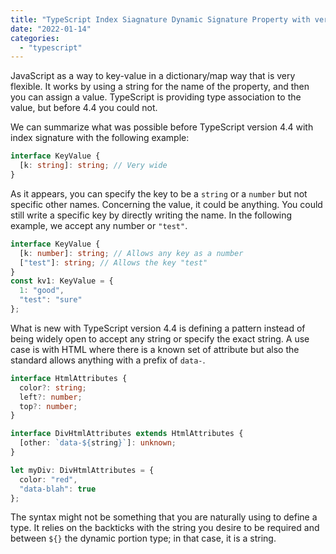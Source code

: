 ```yaml
---
title: "TypeScript Index Siagnature Dynamic Signature Property with version 4.4"
date: "2022-01-14"
categories:
  - "typescript"
---
```


JavaScript as a way to key-value in a dictionary/map way that is very flexible. It works by using a string for the name of the property, and then you can assign a value. TypeScript is providing type association to the value, but before 4.4 you could not.

We can summarize what was possible before TypeScript version 4.4 with index signature with the following example:

```typescript
interface KeyValue {
  [k: string]: string; // Very wide
}
```

As it appears, you can specify the key to be a `string` or a `number` but not specific other names. Concerning the value, it could be anything. You could still write a specific key by directly writing the name. In the following example, we accept any number or `"test"`.

```typescript
interface KeyValue {
  [k: number]: string; // Allows any key as a number
  ["test"]: string; // Allows the key "test"
}
const kv1: KeyValue = {
  1: "good",
  "test": "sure"
};
```

What is new with TypeScript version 4.4 is defining a pattern instead of being widely open to accept any string or specify the exact string. A use case is with HTML where there is a known set of attribute but also the standard allows anything with a prefix of `data-`.

```typescript
interface HtmlAttributes {
  color?: string;
  left?: number;
  top?: number;
}

interface DivHtmlAttributes extends HtmlAttributes {
  [other: `data-${string}`]: unknown;  
}

let myDiv: DivHtmlAttributes = {
  color: "red",
  "data-blah": true
};
```

The syntax might not be something that you are naturally using to define a type. It relies on the backticks with the string you desire to be required and between `${}` the dynamic portion type; in that case, it is a string.